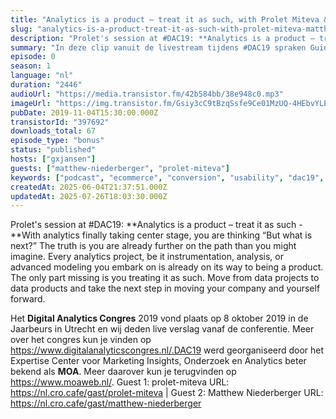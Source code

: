 ```yaml
---
title: "Analytics is a product – treat it as such, with Prolet Miteva & Matthew Niederberger"
slug: "analytics-is-a-product-treat-it-as-such-with-prolet-miteva-matthew-niederberger"
description: "Prolet's session at #DAC19: **Analytics is a product – treat it as such - **With analytics finally taking center stage, you are thinking “But what is next?” The truth is you are already further on the path than you might imagine. Every analytics project, be it instrumentation, analysis, or advanced modeling you embark on is already on its way to being a product. The only part missing is you treating it as such. Move from data projects to data products and take the next step in moving your company and yourself forward.\n \nHet **Digital Analytics Congres** 2019 vond plaats op 8 oktober 2019 in de Jaarbeurs in Utrecht en wij deden live verslag vanaf de conferentie. Meer over het congres kun je vinden op https://www.digitalanalyticscongres.nl/.DAC19 werd georganiseerd door het Expertise Center voor Marketing Insights, Onderzoek en Analytics beter bekend als **MOA**. Meer daarover kun je terugvinden op https://www.moaweb.nl/. Guest 1: prolet-miteva URL: https://nl.cro.cafe/gast/prolet-miteva | Guest 2: Matthew Niederberger URL: https://nl.cro.cafe/gast/matthew-niederberger"
summary: "In deze clip vanuit de livestream tijdens #DAC19 spraken Guido en Bart met Matthew Niederberger van Tagticians en Prolet Miteva van Autodesk."
episode: 0
season: 1
language: "nl"
duration: "2446"
audioUrl: "https://media.transistor.fm/42b584bb/38e948c0.mp3"
imageUrl: "https://img.transistor.fm/Gsiy3cC9tBzqSsfe9Ce01MzUQ-4HEbvYLEbddKHvfx8/rs:fill:0:0:1/w:3000/h:3000/q:60/aHR0cHM6Ly9pbWct/dXBsb2FkLXByb2R1/Y3Rpb24udHJhbnNp/c3Rvci5mbS8wMWE5/ZjA2OTQ5M2RiODQ2/MWNjNTZkN2U4MWU2/MzNiOS5qcGVn.webp"
pubDate: 2019-11-04T15:30:00.000Z
transistorId: "397692"
downloads_total: 67
episode_type: "bonus"
status: "published"
hosts: ["gxjansen"]
guests: ["matthew-niederberger", "prolet-miteva"]
keywords: ["podcast", "ecommerce", "conversion", "usability", "dac19", "moa", "livestream"]
createdAt: 2025-06-04T21:37:51.000Z
updatedAt: 2025-07-26T18:03:30.000Z
---
```


Prolet's session at #DAC19: **Analytics is a product – treat it as such - **With analytics finally taking center stage, you are thinking “But what is next?” The truth is you are already further on the path than you might imagine. Every analytics project, be it instrumentation, analysis, or advanced modeling you embark on is already on its way to being a product. The only part missing is you treating it as such. Move from data projects to data products and take the next step in moving your company and yourself forward.
 
Het **Digital Analytics Congres** 2019 vond plaats op 8 oktober 2019 in de Jaarbeurs in Utrecht en wij deden live verslag vanaf de conferentie. Meer over het congres kun je vinden op https://www.digitalanalyticscongres.nl/.DAC19 werd georganiseerd door het Expertise Center voor Marketing Insights, Onderzoek en Analytics beter bekend als **MOA**. Meer daarover kun je terugvinden op https://www.moaweb.nl/. Guest 1: prolet-miteva URL: https://nl.cro.cafe/gast/prolet-miteva | Guest 2: Matthew Niederberger URL: https://nl.cro.cafe/gast/matthew-niederberger
